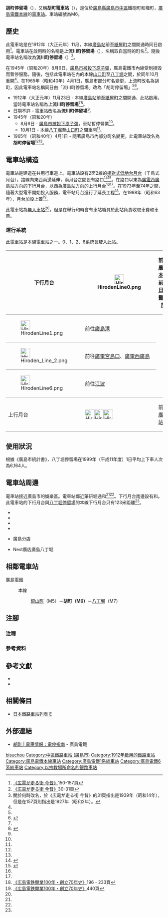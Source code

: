 {{Infobox station
|公司色 = #009944
|站名 = 胡町
|圖片 =
|圖片說明 =
|日文原名 = 胡町
|平假名 = えびすちょう
|羅馬拼音 = Ebisu-cho
|副站名 = 
|所在地 = {{JPN}}[[廣島縣|廣島縣]][[廣島市|廣島市]][[中區_(廣島市)|中區]]鐵砲町·幟町
|座標 = {{coord|34|23|36.85|N|132|27|52.36|E|type:railwaystation_region:JP-24|display=inline,title}}
|車站構造 = [[地面車站|地面車站]]
|月台配置 = 2面2線
|啟用年月日 = 1912年（大正元年）11月23日
|廢站年月日 = 
|乘客人數 = 
|上下車人次 = 
|統計年度 = 
|轉車 = 
|全寬備註 = 
|adjacent = {{Adjacent stations|system=廣島電鐵|line=本線|left=銀山町|right=八丁堀|note-left=M5<br/>0.2km|note-mid={{Color|#00a85f|●}}M6<br/>距離[[廣島站|廣島]]1.4km|note-right=M7<br>0.2km}}
}}
'''胡町停留場'''（{{jpn|j=胡町停留場|hg=えびすちょうていりゅうじょう|rm=Ebisu-cho teiryūjō|f=y}}），又稱'''胡町電車站'''（{{jpn|j=胡町電停}}），是位於[[廣島縣|廣島縣]][[廣島市|廣島市]][[中區_(廣島市)|中區]]鐵砲町和幟町，[[廣島電鐵|廣島電鐵]][[廣島電鐵本線|本線]]的[[電車站|電車站]]。車站編號為M6。

== 歷史 ==
此電車站是在1912年（大正元年）11月，本線[[廣島站|廣島站]]前至[[紙屋町停留場|紙屋町]]之間開通時{{Refnest|group="注"|實際，本線紙屋町至[[原子彈爆炸遺址前停留場|櫓下]]之間已經竣工，但是由於發生一些問題，使開通區間只限廣島站前與紙屋町之間，該紙屋町至櫓下之間區間於2週間後才開通<ref>[[#osafune|《広電が走る街 今昔》]]45頁</ref><ref>[[#hiroden|《広島電鉄開業100年・創立70年史》]]43頁</ref>。}}同日啟用<ref name=osafune2>[[#osafune|《広電が走る街 今昔》]]150-157頁</ref>。電車站在啟用時的名稱是'''上流川町停留場'''（{{jpn|j=上流川町停留場|hg=かみながれかわちょうていりゅうじょう}}），名稱取自當時的町名<ref name=osafune>[[#osafune|《広電が走る街 今昔》]]30-31頁</ref>。隨後電車站名稱改為'''流川町停留場'''（{{jpn|j=流川町停留場|hg=ながれかわちょうていりゅうじょう}}）<ref group="注" name="注">關於何時改名，於《広電が走る街 今昔》的31頁指出是1939年（昭和14年），但是在157頁則指出是1927年（昭和2年）。</ref>。

在1945年（昭和20年）8月6日，[[廣島市原子彈爆炸|廣島市被投下原子彈]]，廣島電鐵市內線受到損毀而暫停服務。隨後，包括此電車站在內的本線[[銀山町停留場|山口町]]至[[八丁堀停留場|八丁堀]]之間，於同年10月重開<ref name=osafune2/>。在1965年（昭和40年）4月1日，廣島市部分町名變更，上流町改名為胡町，因此電車站名稱同日由「流川町停留場」改為「胡町停留場」<ref name=osafune/><ref>{{Cite web |url=http://www.city.hiroshima.lg.jp/www/contents/1110871016786/index.html |title=廃止町名と現在の町の区域 |accessdate=2016-07-23 |publisher=広島市 |language=ja |archive-date=2019-07-15 |archive-url=https://web.archive.org/web/20190715130122/http://www.city.hiroshima.lg.jp/www/contents/1110871016786/index.html |dead-url=yes }}</ref>。
* 1912年（大正元年）11月23日 - 本線[[廣島站|廣島站]]前至[[紙屋町停留場|紙屋町]]之間開通，此站啟用。當時電車站名稱為'''上流川町停留場'''<ref name=osafune2/><ref name=kyodo227>{{Cite book|author= |title=広島のチンチン電車 市内線と宮島線波乱に富んだ86年のドラマ |year=1998 |publisher={{Translink|ja|郷土出版社|鄉土出版社}} |isbn=4-87670-110-5 |pages=227-236|language=ja}}</ref>。
* 日期不詳 - 電車站改名為'''流川町停留場'''<ref group="注" name="注"/>。
* 1945年（昭和20年）
** 8月6日 - [[廣島市原子彈爆炸|廣島市被投下原子彈]]，車站暫停營業<ref name=osafune2/>。
** 10月1日 - 本線[[八丁堀停留場|八丁堀]]至[[銀山町停留場|山口町]]之間重開<ref name=osafune2/>。
* 1965年（昭和40年）4月1日 - 隨著廣島市內部分町名變更，此電車站改名為'''胡町停留場'''<ref name=osafune2/><ref name=kyodo227/>。

== 電車站構造 ==
電車站是建造在共用行車道上。電車站設有2面2線的[[相對式月台|相對式低地台月台]]（千鳥式月台），路線向東西兩邊延伸，兩月台之間設有路口<ref name=jijo>{{Cite book|author=川島令三 |title={{Translink|ja|全国鉄道事情大研究|全國鐵道事情大研究}} |year=2009 |publisher={{Translink|ja|草思社}} |isbn=978-4-7942-1711-0 |volume=中国篇 2 |page=103|language=ja}}</ref><ref name=line>{{Cite book|author=川島令三 |title=山陽・山陰ライン 全線・全駅・全配線 |year=2012 |publisher=[[講談社|講談社]] |series=【図説】 日本の鉄道 |isbn=978-4-06-295157-9 |volume=第7巻 広島エリア |pages=8・75頁|language=ja}}</ref>。在路口以東為[[廣電西廣島站|廣電西廣島站]]方向的下行月台，以西為[[廣島站|廣島站]]方向的上行月台<ref name=jijo/><ref name=line/>。在1973年至74年之間，隨著大型電車開始投入服務，電車站月台進行了延長工程<ref>[[#hiroden|《広島電鉄開業100年・創立70年史》]]196・233頁</ref>。在1988年（昭和63年），月台加設上蓋<ref>[[#hiroden|《広島電鉄開業100年・創立70年史》]]440頁</ref>。

此電車站為[[無人車站|無人車站]]<ref name=line/>，但是在舉行{{Translink|ja|ひろしまフラワーフェスティバル|廣島花節|花節}}和{{Translink|ja|とうかさん|稻荷參}}時會有車站職員於此站負責收取車費和車票。

=== 運行系統 ===
{{See also|廣島電鐵#運行系統}}
此電車站是本線電車站之一。0、1、2、6系統會駛入此站。
{| style="border-collapse: collapse;"
|-
! rowspan="4" style="border-width: 2px 0; border-style: ridge; padding: 2px .5em;"|下行月台
| style="border-width: 2px 0; border-style: ridge; padding: 2px .5em;"|[[File:HirodenLine0.png|30px]]
| style="border-width: 2px 0; border-style: ridge; padding: 2px .5em;"|前往[[廣電本社前停留場|廣電本社前]]、[[日赤醫院前停留場|日赤醫院前]]
|-
| style="border-width: 2px 0; border-style: ridge; padding: 2px .5em;"|[[File:HirodenLine1.png|30px]]
| style="border-width: 2px 0; border-style: ridge; padding: 2px .5em;"|前往[[廣島港停留場|廣島港]]
|-
| style="border-width: 2px 0; border-style: ridge; padding: 2px .5em;"|[[File:Hiroden_Line_2.png|30px]]
| style="border-width: 2px 0; border-style: ridge; padding: 2px .5em;"|前往[[廣電宮島口站|廣電宮島口]]、[[廣電西廣島站|廣電西廣島]]
|-
| style="border-width: 2px 0; border-style: ridge; padding: 2px .5em;"|[[File:HirodenLine6.png|30px]]
| style="border-width: 2px 0; border-style: ridge; padding: 2px .5em;"|前往[[江波停留場|江波]]
|-
! rowspan="1" style="border-width: 2px 0; border-style: ridge; padding: 2px .5em;"|上行月台
| style="border-width: 2px 0; border-style: ridge; padding: 2px .5em;"|[[File:HirodenLine1.png|30px]][[File:Hiroden_Line_2.png|30px]][[File:HirodenLine6.png|30px]]
| style="border-width: 2px 0; border-style: ridge; padding: 2px .5em;"|前往[[廣島站|廣島站]]
|}

== 使用狀況 ==
根據《廣島市統計書》，八丁堀停留場在1999年（平成11年度）1日平均上下車人次為6,164人。

== 電車站周邊 ==
電車站接近廣島市的娛樂區{{Translink|ja|新天地 (広島市)|新天地 (廣島市)|新天地}}。電車站鄰近藥研堀通和{{Translink|ja|流川通り|流川通}}<ref name=osafune/><ref name=line/>。下行月台南邊設有{{Translink|ja|広島三越|廣島三越}}和{{Translink|ja|天満屋八丁堀ビル|天滿屋八丁堀大廈}}。此電車站的下行月台與[[八丁堀停留場|八丁堀停留場]]的本線下行月台只有123米距離<ref name=jijo/>。
* {{Translink|ja|広島胡町郵便局|廣島胡町郵局}}
* {{Translink|ja|広島金座街商店街|廣島金座街商店街}}
* {{Translink|ja|えびす通り商店街|胡通商店街}}
* {{Translink|ja|流川 (広島市)|流川 (廣島市)|流川}}
* {{Translink|ja|百十四銀行}}廣島分店
* Nest廣店廣島八丁堀

== 相鄰電車站 ==
; 廣島電鐵
: {{color|#00a85f|■}}本線
:: [[銀山町停留場|銀山町]]（M5）－'''胡町（M6）'''－[[八丁堀停留場|八丁堀]]（M7）
== 注腳 ==
=== 注釋 ===
{{Reflist|group="注"}}

=== 參考資料 ===
{{Reflist}}
== 參考文獻 ==
* {{Cite book|title={{lang|ja|広島電鉄開業100年・創立70年史}} |year=2012 |publisher=廣島電鐵|language=ja |ref=hiroden}}
* {{Cite book|author=長船友則 |title={{lang|ja|広電が走る街 今昔}} |year=2005 |publisher=[[JTB出版|JTB出版]] |series=JTB Can Books |isbn=4-533-05986-4|language=ja |ref=osafune}}
== 相關條目 ==
* [[日本鐵路車站列表_E|日本鐵路車站列表 E]]
== 外部連結 ==
* [http://www.hiroden.co.jp/train/route-guide/stop-guide/m-6.html 胡町 | 電車情報：電停指南] {{Wayback|url=http://www.hiroden.co.jp/train/route-guide/stop-guide/m-6.html |date=20201105154649 }}{{ja icon}} - 廣島電鐵
{{廣島電鐵本線}}
{{DEFAULTSORT:Ebisu-cho}}
[[Category:日本鐵路車站_E|bisuchou]]
[[Category:中區鐵路車站_(廣島市)|Category:中區鐵路車站 (廣島市)]]
[[Category:1912年啟用的鐵路車站|Category:1912年啟用的鐵路車站]]
[[Category:廣島電鐵本線車站|Category:廣島電鐵本線車站]]
[[Category:廣島電鐵1系統車站|Category:廣島電鐵1系統車站]]
[[Category:廣島電鐵6系統車站|Category:廣島電鐵6系統車站]]
[[Category:以宗教場所命名的鐵路車站|Category:以宗教場所命名的鐵路車站]]